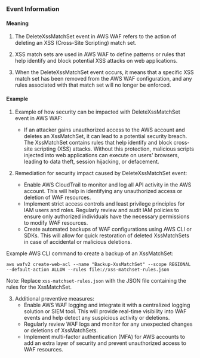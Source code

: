 
### Event Information

#### Meaning

1. The DeleteXssMatchSet event in AWS WAF refers to the action of deleting an XSS (Cross-Site Scripting) match set. 

2. XSS match sets are used in AWS WAF to define patterns or rules that help identify and block potential XSS attacks on web applications.

3. When the DeleteXssMatchSet event occurs, it means that a specific XSS match set has been removed from the AWS WAF configuration, and any rules associated with that match set will no longer be enforced.

#### Example

1. Example of how security can be impacted with DeleteXssMatchSet event in AWS WAF:
   - If an attacker gains unauthorized access to the AWS account and deletes an XssMatchSet, it can lead to a potential security breach. The XssMatchSet contains rules that help identify and block cross-site scripting (XSS) attacks. Without this protection, malicious scripts injected into web applications can execute on users' browsers, leading to data theft, session hijacking, or defacement.

2. Remediation for security impact caused by DeleteXssMatchSet event:
   - Enable AWS CloudTrail to monitor and log all API activity in the AWS account. This will help in identifying any unauthorized access or deletion of WAF resources.
   - Implement strict access controls and least privilege principles for IAM users and roles. Regularly review and audit IAM policies to ensure only authorized individuals have the necessary permissions to modify WAF resources.
   - Create automated backups of WAF configurations using AWS CLI or SDKs. This will allow for quick restoration of deleted XssMatchSets in case of accidental or malicious deletions.

Example AWS CLI command to create a backup of an XssMatchSet:
```
aws wafv2 create-web-acl --name "Backup-XssMatchSet" --scope REGIONAL --default-action ALLOW --rules file://xss-matchset-rules.json
```

Note: Replace `xss-matchset-rules.json` with the JSON file containing the rules for the XssMatchSet.

3. Additional preventive measures:
   - Enable AWS WAF logging and integrate it with a centralized logging solution or SIEM tool. This will provide real-time visibility into WAF events and help detect any suspicious activity or deletions.
   - Regularly review WAF logs and monitor for any unexpected changes or deletions of XssMatchSets.
   - Implement multi-factor authentication (MFA) for AWS accounts to add an extra layer of security and prevent unauthorized access to WAF resources.

